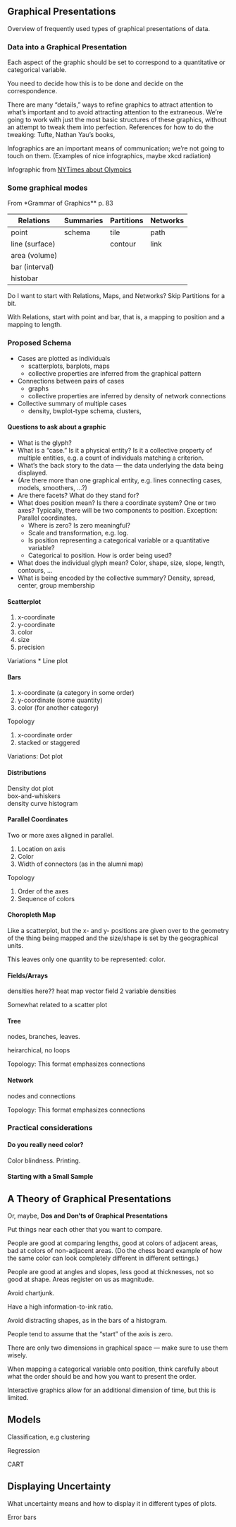 ## Graphical Presentations


Overview of frequently used types of graphical presentations of data.


### Data into a Graphical Presentation


Each aspect of the graphic should be set to correspond to a quantitative or categorical variable.

You need to decide how this is to be done and decide on the correspondence. 

There are many "details," ways to refine graphics to attract attention to what's important and to avoid attracting attention to the extraneous.  We're going to work with just the most basic structures of these graphics, without an attempt to tweak them into perfection.  References for how to do the tweaking: Tufte, Nathan Yau's books, 

Infographics are an important means of communication; we're not going to touch on them. (Examples of nice infographics, maybe xkcd radiation)

Infographic from [NYTimes about Olympics](http://www.nytimes.com/interactive/2014/02/09/sports/olympics/finish-line.html?_r=0)

### Some graphical modes

From *Grammar of Graphics** p. 83

Relations | Summaries | Partitions | Networks
----------|-----------|------------|----------
point | schema | tile | path
line (surface) | | contour | link
area (volume) | | |
bar (interval) | | |
histobar | | | 

Do I want to start with Relations, Maps, and Networks?  Skip Partitions for a bit.

With Relations, start with point and bar, that is, a mapping to position and a mapping to length.

### Proposed Schema

* Cases are plotted as individuals
    * scatterplots, barplots, maps
    * collective properties are inferred from the graphical pattern
* Connections between pairs of cases
    * graphs
    * collective properties are inferred by density of network connections
* Collective summary of multiple cases
    * density, bwplot-type schema, clusters, 
  

#### Questions to ask about a graphic

* What is the glyph? 
* What is a "case."  Is it a physical entity?  Is it a collective property of multiple entities, e.g. a count of individuals matching a criterion.
* What's the back story to the data --- the data underlying the data being displayed.
* (Are there more than one graphical entity, e.g. lines connecting cases, models, smoothers, ...?)
* Are there facets?  What do they stand for?
* What does position mean?  Is there a coordinate system?  One or two axes? Typically, there will be two components to position. Exception: Parallel coordinates.
    * Where is zero?  Is zero meaningful?
    * Scale and transformation, e.g. log.
    * Is position representing a categorical variable or a quantitative variable?
    * Categorical to position.  How is order being used?
* What does the individual glyph mean?  Color, shape, size, slope, length, contours, ...
* What is being encoded by the collective summary?  Density, spread, center, group membership



#### Scatterplot

1. x-coordinate
2. y-coordinate
3. color
4. size
5. precision

Variations
* Line plot



#### Bars

1. x-coordinate (a category in some order)
2. y-coordinate (some quantity)
3. color (for another category)

Topology

1. x-coordinate order
2. stacked or staggered

Variations: Dot plot

#### Distributions

Density dot plot  
box-and-whiskers  
density curve
histogram

#### Parallel Coordinates

Two or more axes aligned in parallel.

1. Location on axis
2. Color
3. Width of connectors (as in the alumni map)

Topology

1. Order of the axes
2. Sequence of colors


#### Choropleth Map

Like a scatterplot, but the x- and y- positions are given over to the geometry of the thing being mapped and the size/shape is set by the geographical units.

This leaves only one quantity to be represented: color.

#### Fields/Arrays

densities here??
heat map
vector field
2 variable densities

Somewhat related to a scatter plot

#### Tree

nodes, branches, leaves.

heirarchical, no loops

Topology: This format emphasizes connections

#### Network

nodes and connections

Topology: This format emphasizes connections






### Practical considerations

#### Do you really need color?

Color blindness.  Printing.

#### Starting with a Small Sample


## A Theory of Graphical Presentations

Or, maybe, **Dos and Don'ts of Graphical Presentations**

Put things near each other that you want to compare.

People are good at comparing lengths, good at colors of adjacent areas, bad at colors of non-adjacent areas.  (Do the chess board example of how the same color can look completely different in different settings.)

People are good at angles and slopes, less good at thicknesses, not so good at shape.  Areas register on us as magnitude.

Avoid chartjunk.

Have a high information-to-ink ratio.

Avoid distracting shapes, as in the bars of a histogram.

People tend to assume that the "start" of the axis is zero.

There are only two dimensions in graphical space --- make sure to use them wisely.

When mapping a categorical variable onto position, think carefully about what the order should be and how you want to present the order.

Interactive graphics allow for an additional dimension of time, but this is limited.

## Models

Classification, e.g clustering

Regression

CART


## Displaying Uncertainty

What uncertainty means and how to display it in different types of plots.

Error bars


